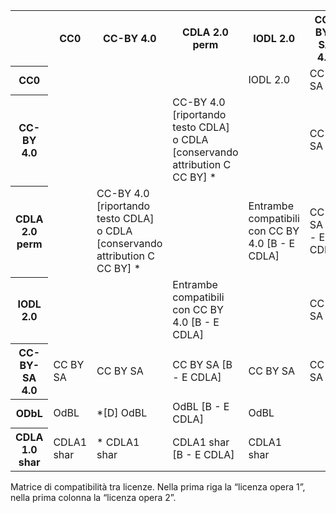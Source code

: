 :::{.matrice_compatibilita #tbl-matrice_compatibilita .column-page-inset-right}
<table id="matrice_compatibilita" class="table table-sm table-bordered table-responsive small text-center">
    <tr>
        <th></th> <!-- Cella vuota -->
        <th>CC0</th>
        <th>CC-BY 4.0</th>
        <th>CDLA 2.0 perm</th>
        <th>IODL 2.0</th>
        <th>CC-BY-SA 4.0</th>
        <th>ODbL</th>
        <th>CDLA 1.0 shar</th>
    </tr>
    <tr>
        <th>CC0</th>
        <td class="green thumbs-up"></td>
        <td class="green thumbs-up"></td>
        <td class="green thumbs-up"></td>
        <td class="yellow warning">IODL 2.0</td>
        <td class="yellow warning">CC BY SA</td>
        <td class="yellow warning">OdBL</td>
        <td class="yellow warning">CDLA1 shar</td>
    </tr>
    <tr>
        <th>CC-BY 4.0</th>
        <td class="green thumbs-up"></td>
        <td class="green thumbs-up"></td>
        <td class="green thumbs-up">CC-BY 4.0 [riportando testo CDLA] o CDLA [conservando attribution C CC BY] \*</td>
        <td class="green thumbs-up"></td>
        <td class="yellow warning">CC BY SA</td>
        <td class="yellow warning">\*[D] OdBL</td>
        <td class="yellow warning">\* CDLA1 shar</td>
    </tr>
    <tr>
        <th>CDLA 2.0 perm</th>
        <td class="green thumbs-up"></td>
        <td class="green thumbs-up">CC-BY 4.0 [riportando testo CDLA] o CDLA [conservando attribution C CC BY] \*</td>
        <td class="green thumbs-up"></td>
        <td class="green thumbs-up">Entrambe compatibili con CC BY 4.0 [B - E CDLA]</td>
        <td class="yellow warning">CC BY SA [B - E CDLA]</td>
        <td class="yellow warning">OdBL [B - E CDLA]</td>
        <td class="yellow warning">CDLA1 shar [B - E CDLA]</td>
    </tr>
    <tr>
        <th>IODL 2.0</th>
        <td class="green thumbs-up"></td>
        <td class="green thumbs-up"></td>
        <td class="green thumbs-up">Entrambe compatibili con CC BY 4.0 [B - E CDLA]</td>
        <td class="green thumbs-up"></td>
        <td class="yellow warning">CC BY SA</td>
        <td class="yellow warning">OdBL</td>
        <td class="yellow warning">CDLA1 shar</td>
    </tr>
    <tr>
        <th>CC-BY-SA 4.0</th>
        <td class="yellow warning">CC BY SA</td>
        <td class="yellow warning">CC BY SA</td>
        <td class="yellow warning">CC BY SA [B - E CDLA]</td>
        <td class="yellow warning">CC BY SA</td>
        <td class="yellow warning">CC BY SA</td>
        <td class="red thumbs-down"></td>
        <td class="red thumbs-down"></td>
    </tr>
    <tr>
        <th>ODbL</th>
        <td class="yellow warning">OdBL</td>
        <td class="yellow warning">\*[D] OdBL</td>
        <td class="yellow warning">OdBL [B - E CDLA]</td>
        <td class="yellow warning">OdBL</td>
        <td class="red thumbs-down"></td>
        <td class="yellow warning">OdBL</td>
        <td class="red thumbs-down"></td>
    </tr>
    <tr>
        <th>CDLA 1.0 shar</th>
        <td class="yellow warning">CDLA1 shar</td>
        <td class="yellow warning">\* CDLA1 shar</td>
        <td class="yellow warning">CDLA1 shar [B - E CDLA]</td>
        <td class="yellow warning">CDLA1 shar</td>
        <td class="red thumbs-down"></td>
        <td class="red thumbs-down"></td>
        <td class="yellow warning">CDLA1 shar</td>
    </tr>
</table>

Matrice di compatibilità tra licenze. Nella prima riga la "licenza opera 1", nella prima colonna la "licenza opera 2".

:::
